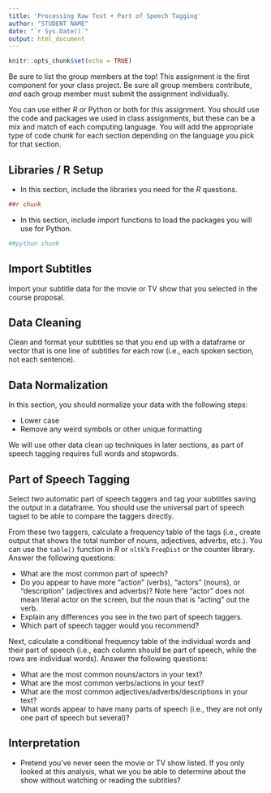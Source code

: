 ```yaml
---
title: 'Processing Raw Text + Part of Speech Tagging'
author: "STUDENT NAME"
date: "`r Sys.Date()`"
output: html_document
---
```


```r
knitr::opts_chunk$set(echo = TRUE)
```

Be sure to list the group members at the top! This assignment is the first component for your class project. Be sure all group members contribute, *and* each group member must submit the assignment individually. 

You can use either *R* or Python or both for this assignment. You should use the code and packages we used in class assignments, but these can be a mix and match of each computing language. You will add the appropriate type of code chunk for each section depending on the language you pick for that section. 

## Libraries / R Setup

- In this section, include the libraries you need for the *R* questions.  

```r
##r chunk

```

- In this section, include import functions to load the packages you will use for Python.

```python
##python chunk

```

## Import Subtitles

Import your subtitle data for the movie or TV show that you selected in the course proposal. 

## Data Cleaning

Clean and format your subtitles so that you end up with a dataframe or vector that is one line of subtitles for each row (i.e., each spoken section, not each sentence). 

## Data Normalization

In this section, you should normalize your data with the following steps:

- Lower case
- Remove any weird symbols or other unique formatting

We will use other data clean up techniques in later sections, as part of speech tagging requires full words and stopwords.

## Part of Speech Tagging

Select *two* automatic part of speech taggers and tag your subtitles saving the output in a dataframe. You should use the universal part of speech tagset to be able to compare the taggers directly. 

From these two taggers, calculate a frequency table of the tags (i.e., create output that shows the total number of nouns, adjectives, adverbs, etc.). You can use the `table()` function in *R* or `nltk`'s `FreqDist` or the counter library. Answer the following questions:

- What are the most common part of speech?
- Do you appear to have more "action" (verbs), "actors" (nouns), or "description" (adjectives and adverbs)? Note here "actor" does not mean literal actor on the screen, but the noun that is "acting" out the verb. 
- Explain any differences you see in the two part of speech taggers.
- Which part of speech tagger would you recommend?

Next, calculate a conditional frequency table of the individual words and their part of speech (i.e., each column should be part of speech, while the rows are individual words). Answer the following questions:

- What are the most common nouns/actors in your text?
- What are the most common verbs/actions in your text? 
- What are the most common adjectives/adverbs/descriptions in your text?
- What words appear to have many parts of speech (i.e., they are not only one part of speech but several)?

## Interpretation

- Pretend you've never seen the movie or TV show listed. If you only looked at this analysis, what we you be able to determine about the show without watching or reading the subtitles? 